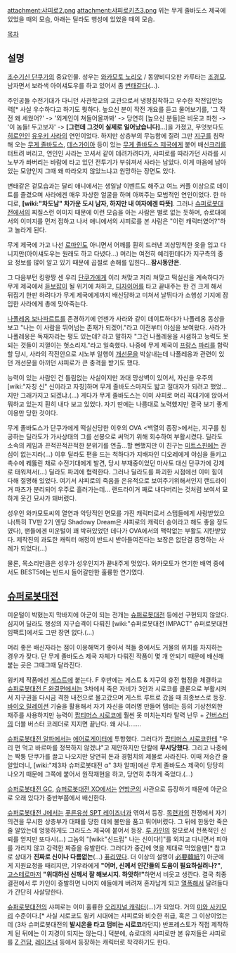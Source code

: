 attachment:샤피로2.png
attachment:샤피로키츠3.png
위는 무게 졸바도스 제국에 있었을 때의 모습, 아래는 딜라도 행성에 있었을 때의 모습. 

[[목차]]
== 설명 ==
[[초수기신 단쿠가]]의 중요인물. 성우는 [[와카모토 노리오]] / 동양비디오판 카루타는 [[조경모]].
남자면서 보라색 아이섀도우를 하고 있어서 좀 [[변태]]같다(…).

주인공들 수전기대가 다니던 사관학교의 교관으로서 냉정침착하고 우수한 작전입안능력[* 사실 우수하다고 하기도 뭣하다. 높으신 분이 작전 개요를 듣고 물어보기를, '그 작전 왜 세웠어?' -> '외계인이 쳐들어올까봐' -> 당연히 [높으신 분들]은 비웃고 좌천 -> '이 놈들! 두고보자' -> '''[그런데 그것이 실제로 일어났습니다]'''...]을 가졌고, 무엇보다도 [[히로인]]인 [[유우키 사라]]의 연인이었다. 하지만 상층부의 무능함에 질려 그만 [[지구]]를 침략해 오는 [[무게 졸바도스]], [[데스가이아]] 등이 있는 [[무게 졸바도스 제국]]에게 붙어 배신[[크리]]를 터트려 버리고, 연인인 사라는 꼬셔서 같이 데려가려다가, 샤피로를 따라가던 사라를 시노부가 쏴버리는 바람에 타고 있던 전투기가 부숴져서 사라는 남았다. 이게 마음에 남아 있는 모양인지 그때 왜 따라오지 않았느냐고 원망하는 장면도 있다.

변태같은 겉모습과는 달리 애니에서는 생일날 이벤트도 해주고 여느 커플 이상으로 데이트를 즐겼으며 사라에겐 매우 자상한 얼굴을 하며 아껴주는 모범적인 연인이었다. 한 마디로, '''[wiki:"차도남" 차가운 도시 남자, 하지만 내 여자에겐 따뜻]'''. 그러나 [[슈퍼로봇대전]]에서의 찌질스런 이미지 때문에 이런 모습을 아는 사람은 별로 없는 듯하며, 슈로대에서의 이미지를 먼저 접하고 나서 애니에서의 샤피로를 본 사람은 "이런 캐릭터였어?"하고 놀라게 된다.

무게 제국에 가고 나선 [[로마]]인도 아니면서 어깨를 훤히 드러낸 괴상망칙한 옷을 입고 다니지만(아이섀도우는 원래도 하고 다녔다…) 머리는 여전히 예리한데다가 지구측의 중요 정보를 많이 알고 있기 때문에 곱절로 손해를 입힌다…'''잠시동안은'''.

그 다음부턴 킹왕짱 센 우리 [[단쿠가]]에게 이리 쳐맞고 저리 쳐맞고 떡실신을 계속하다가 무게 제국에서 [[듣보잡]]이 될 위기에 처하고, [[디자이어]]를 타고 끝내주는 한 건 크게 해서 뒤집기 한판 하려다가 무게 제국에게까지 배신당하고 미쳐서 날뛰다가 소행성 기지에 잠입한 사라에게 총에 맞아죽는다.

[[나폴레옹 보나파르트]]를 존경하기에 언젠가 사라와 같이 데이트하다가 나폴레옹 동상을 보고 "나는 이 사람을 뛰어넘는 존재가 되겠어."라고 이전부터 야심을 보여왔다. 사라가 나폴레옹은 독재자라는 평도 있는데? 라고 말하자 "그건 나폴레옹을 시샘하고 능력도 못되는 것들이 지껄이는 헛소리지."라고 일축했다. 나중에 무게 제국이 [[프랑스]] [[파리]]를 함락할 당시, 사라의 작전안으로 시노부 일행이 [[개선문]]을 박살내는데 나폴레옹과 관련이 있던 개선문을 아끼던 샤피로가 큰 충격을 받기도 했다.

능력이 있는 사람인 건 틀림없는 사실이지만 과대 망상벽이 있어서, 자신을 우주의 [wiki:"자칭 신" 신이라고 자칭]하며 무게 졸바도스마저도 밟고 절대자가 되려고 했었...지만 그래가지고 되겠냐.(…) 게다가 무게 졸바도스는 이미 샤피로 머리 꼭대기에 앉아서 뭐하고 있는지 훤히 내다 보고 있었다. 자기 딴에는 나름대로 노력했지만 결국 보기 좋게 이용만 당한 것이다.

무게 졸바도스가 단쿠가에게 떡실신당한 이후의 OVA <백열의 종장>에서는, 지구를 침공하는 딜라도가 가사상태의 그를 선봉으로 써먹기 위해 회수하여 부활시켰다. 딜라도 소속의 케임과 끈적끈적끈적한 분위기를 연출…할 뻔했지만 이 친구는 [[미트스핀]]에는 관심이 없는지라(…) 이후 딜라도 편을 드는 척하다가 지배자인 디오레에게 야심을 들키고 촉수에 꿰뚫린 채로 수전기대에게 발견, 당시 부재중이었던 마사토 대신 단쿠가에 강제로 태워져서(...) 딜라도 파괴에 협력한다. 그러나 딜라도를 파괴한 시점에선 이미 힘이 다해 절명해 있었다. 여기서 샤피로의 죽음을 은유적으로 보여주기위해서인지 랜드라이거 파츠가 분리되어 우주로 흘러가는데... 랜드라이거 째로 내다버리는 것처럼 보여서 묘하게 웃긴 묘사가 돼버렸다.

성우인 와카모토씨의 열연과 악당적인 면모를 가진 캐릭터로서 스탭들에게 사랑받았으나(특히 TV판 2기 엔딩 Shadowy Dream은 샤피로의 캐릭터 송이라고 해도 좋을 정도였다), 팬들에겐 미운털이 꽤 박혀있었던 데다가 OVA에서의 맥락없는 부활도 지탄받았다. 제작진의 과도한 캐릭터 애정이 반드시 받아들여진다는 보장은 없단걸 증명하는 사례가 되었다(…)

물론, 목소리만큼은 성우가 성우인지가 끝내주게 멋있다. 와카모토가 연기한 배역 중에서도 BEST5에는 반드시 들어갈만한 훌륭한 연기였다.
== [[슈퍼로봇대전]] ==
미운털이 박혔는지 막바지에 아군이 되는 전개는 [[슈퍼로봇대전]] 등에선 구현되지 않았다. 심지어 딜라도 행성의 지구습격이 다뤄진 [wiki:"슈퍼로봇대전 IMPACT" 슈퍼로봇대전 임팩트]에서도 그딴 장면 없다.(…)

머리 좋은 배신자라는 점이 이용해먹기 좋아서 적들 중에서도 거물의 위치를 차지하는 경우가 잦다. 단 무게 졸바도스 제국 자체가 다뤄진 작품이 몇 개 안되기 때문에 배신해 붙는 곳은 그때그때 달라진다.

윙키제 작품에선 [[게스트]]에 붙는다. F 후반에는 게스트 & 지구의 휴전 협정을 체결하고 [[슈퍼로봇대전 F 완결편]]에서는 3차에서 죽은 자비가 3인과 시로코를 클론으로 부활시켜서 지구권을 다시금 격한 내전으로 몰고갔으며 게스트 루트로 갔을 때 최종보스로 등장. [[바이오 릴레이션]] 기술을 활용해서 자기 자신을 여러명 만들어 뎀비는 등의 기상천외한 재주를 사용하지만 능력이 [[팝티머스 시로코]]에 훨씬 못 미치는지라 탈력 난무 + [[건버스터]]의 더블 버스터 코레더로 지지면 끝난다. 왜 사니…….

[[슈퍼로봇대전 알파]]에서는 [[에어로게이터]]에 투항했다. 그러다가 [[팝티머스 시로코]]한테 "우리 편 먹고 바르마를 정복하지 않겠냐"고 제안하지만 단칼에 '''무시당했다'''. 그리고 나중에는 짝퉁 단쿠가를 끌고 나오지만 당연히 돈과 경험치의 제물로 사라진다. 이때 저승간 줄 알았더니, [wiki:"제3차 슈퍼로봇대전 α" 3차 알파]에선 무게 졸바도스 제국이 당당히 나오기 때문에 그쪽에 붙어서 원작재현을 하고, 당연히 추하게 죽었다.(…)

[[슈퍼로봇대전 GC]], [[슈퍼로봇대전 XO]]에서는 [[연방군]]의 사관으로 등장하기 때문에 아군으로 오래 있다가 중반부쯤에서 배신한다. 

[[슈퍼로봇대전 J]]에서는 [[푸른유성 SPT 레이즈너]]과 엮여서 등장. [[목련]]과의 전쟁에서 자기 의견을 무시한 상층부가 대패를 당한 데에 불만을 품고 튀어버렸다. 그 뒤에 한동안 죽은 줄 알았는데 엉뚱하게도 그라도스 제국에 붙어서 등장. [[루 카인]]의 참모로서 전폭적인 신뢰를 얻지만 또다시(…) 그놈의 "[wiki:"신드립" 나는 신이다!]"를 외치고 다니면서 피아를 가리지 않고 강력한 짜증을 유발한다. 그러다가 중간에 엿을 제대로 먹었을땐[* 참고로 상대가 '''진짜로 신이나 다름없는'''(…) [[퓨리]]였다. 더 이상의 설명이 [[必要韓紙]]?] 아군에게 지원요청을 때리지만, 기우라에게 '''"어머, 신께서 인간들의 도움이 필요하실려나?"''', [[고스테로]]마저 '''"위대하신 신께서 잘 해보시지. 하앗하!"'''하면서 비웃고 생깐다. 결국 최종결전에서 루 카인이 증발하면 나머지 애들에게 버려져 혼자남게 되고 [[열폭]]해서 달려들다가 간단히 사살당한다. 

[[슈퍼로봇대전]]의 샤피로는 이미 훌륭한 [[오리지널 캐릭터]](…)가 되었다. 거의 [[미와 사키모리]] 수준이다.[* 사실 시로코도 윙키 시대에는 샤피로와 비슷한 취급, 혹은 그 이상이었는데 (3차 슈퍼로봇대전의 '''발시온을 타고 덤비는 시로코'''라던지) 반프레스토가 직접 제작하게 된 뒤에는 이 지경이 되지는 않는다.] 덕분에, 슈로대의 샤피로만 본 유저들은 샤피로를 [[Z 건담]], [[레이즈너]] 등에서 등장하는 캐릭터로 착각하기도 한다. 
